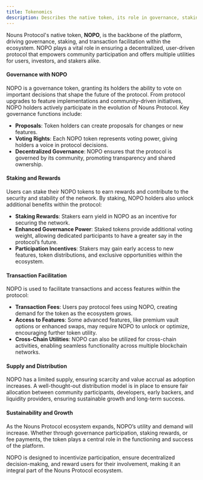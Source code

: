 ```yaml
---
title: Tokenomics
description: Describes the native token, its role in governance, staking, and transaction facilitation within the ecosystem. Planned Features (Subject to Change).
---
```


Nouns Protocol's native token, **NOPO**, is the backbone of the platform, driving governance, staking, and transaction facilitation within the ecosystem. NOPO plays a vital role in ensuring a decentralized, user-driven protocol that empowers community participation and offers multiple utilities for users, investors, and stakers alike.

#### **Governance with NOPO**

NOPO is a governance token, granting its holders the ability to vote on important decisions that shape the future of the protocol. From protocol upgrades to feature implementations and community-driven initiatives, NOPO holders actively participate in the evolution of Nouns Protocol. Key governance functions include:

- **Proposals**: Token holders can create proposals for changes or new features.
- **Voting Rights**: Each NOPO token represents voting power, giving holders a voice in protocol decisions.
- **Decentralized Governance**: NOPO ensures that the protocol is governed by its community, promoting transparency and shared ownership.

#### **Staking and Rewards**

Users can stake their NOPO tokens to earn rewards and contribute to the security and stability of the network. By staking, NOPO holders also unlock additional benefits within the protocol:

- **Staking Rewards**: Stakers earn yield in NOPO as an incentive for securing the network.
- **Enhanced Governance Power**: Staked tokens provide additional voting weight, allowing dedicated participants to have a greater say in the protocol’s future.
- **Participation Incentives**: Stakers may gain early access to new features, token distributions, and exclusive opportunities within the ecosystem.

#### **Transaction Facilitation**

NOPO is used to facilitate transactions and access features within the protocol:

- **Transaction Fees**: Users pay protocol fees using NOPO, creating demand for the token as the ecosystem grows.
- **Access to Features**: Some advanced features, like premium vault options or enhanced swaps, may require NOPO to unlock or optimize, encouraging further token utility.
- **Cross-Chain Utilities**: NOPO can also be utilized for cross-chain activities, enabling seamless functionality across multiple blockchain networks.

#### **Supply and Distribution**

NOPO has a limited supply, ensuring scarcity and value accrual as adoption increases. A well-thought-out distribution model is in place to ensure fair allocation between community participants, developers, early backers, and liquidity providers, ensuring sustainable growth and long-term success.

#### **Sustainability and Growth**

As the Nouns Protocol ecosystem expands, NOPO’s utility and demand will increase. Whether through governance participation, staking rewards, or fee payments, the token plays a central role in the functioning and success of the platform.

NOPO is designed to incentivize participation, ensure decentralized decision-making, and reward users for their involvement, making it an integral part of the Nouns Protocol ecosystem.

